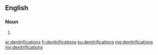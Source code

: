 ==English==

===Noun===
{{head|en}}

# {{plural of|denitrification}}

[[ar:denitrifications]]
[[fr:denitrifications]]
[[ku:denitrifications]]
[[mg:denitrifications]]
[[my:denitrifications]]